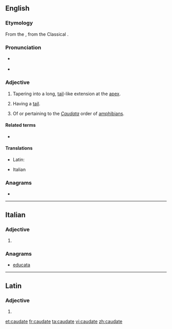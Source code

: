 ==English==

===Etymology===
From the {{etyl|ML.|en}} {{m|la|caudātus}}, from the Classical {{etyl|la|en}} {{m|la|cauda||tail}}.

===Pronunciation===
* {{a|RP}} {{IPA|/ˈkɔːdeɪt/|lang=en}}
* {{homophones|chordate|cordate|lang=en}} {{a|non-rhotic accents}}

===Adjective===
{{en-adj|-}}

# {{lb|en|botany}} Tapering into a long, [[tail]]-like extension at the [[apex]].
# {{lb|en|zoology}} Having a [[tail]].
# {{lb|en|zoology}} Of or pertaining to the ''[[Caudata]]'' order of [[amphibian]]s.

====Related terms====
* ''{{l|en|e caudata}}''

====Translations====
{{trans-top|''botany:'' tapering into a long, tail-like extension at the apex}}
{{trans-mid}}
{{trans-bottom}}

{{trans-top|having a tail}}
* Latin: {{t|la|caudātus}}
{{trans-mid}}
{{trans-bottom}}

{{trans-top|''zoology:'' of or pertaining to the ''Caudata''}}
{{trans-mid}}
{{trans-bottom}}

{{checktrans-top}}
* Italian {{t-check|it|caudato}}
{{checktrans-bottom}}

===Anagrams===
* {{l|en|acuated}}

----

==Italian==

===Adjective===
{{head|it|adjective form}}

# {{feminine plural of|caudato|lang=it}}

===Anagrams===
* [[educata#Italian|educata]]

----

==Latin==

===Adjective===
{{la-adj-form|caudāte}}

# {{inflection of|caudātus||voc|m|s|lang=la}}

[[et:caudate]]
[[fr:caudate]]
[[ta:caudate]]
[[vi:caudate]]
[[zh:caudate]]